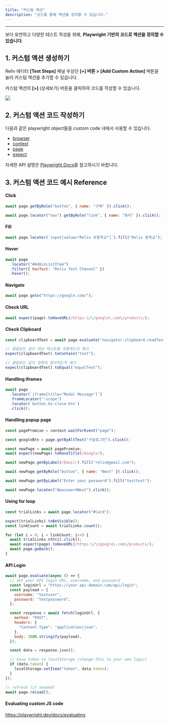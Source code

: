 ```yaml
---
title: "커스텀 액션"
description: "코드를 통해 액션을 정의할 수 있습니다."
---
```


---

보다 유연하고 다양한 테스트 작성을 위해, **Playwright 기반의 코드로 액션을 정의할 수 있습니다**.

## 1. 커스텀 액션 생성하기

Reliv 에디터 **\[Test Steps\]** 패널 우상단 **\[+\] 버튼 > \[Add Custom Action\]** 버튼을 눌러 커스텀 액션을 추가할 수 있습니다.

커스텀 액션의 **\[>\]** (상세보기) 버튼을 클릭하여 코드를 작성할 수 있습니다.

<img src="/assets/advanced/custom-action/custom-action.png" />

## 2. 커스텀 액션 코드 작성하기

다음과 같은 playwright object들을 custom code 내에서 사용할 수 있습니다.

- [browser](https://playwright.dev/docs/api/class-browser)
- [context](https://playwright.dev/docs/api/class-browsercontext)
- [page](https://playwright.dev/docs/api/class-page)
- [expect](https://playwright.dev/docs/test-assertions)

자세한 API 설명은 [Playwright Docs](https://playwright.dev/docs/locators)를 참고하시기 바랍니다.

## 3. 커스텀 액션 코드 예시 Reference

#### Click

```jsx
await page.getByRole("button", { name: "구매" }).click();

await page.locator("nav").getByRole("link", { name: "튜터" }).click();
```

#### Fill

```jsx
await page.locator(`input[value="Reliv 초등학교"]`).fill("Reliv 중학교");
```

#### Hover

```jsx
await page
  .locator("#AdminListItem")
  .filter({ hasText: "Reliv Test Channel" })
  .hover();
```

#### Navigate

```jsx
await page.goto("https://google.com/");
```

#### Check URL

```jsx
await expect(page).toHaveURL(/https:\/\/google\.com\/products/);
```

#### Check Clipboard

```jsx
const clipboardText = await page.evaluate("navigator.clipboard.readText()");

// 클립보드 값이 대상 텍스트를 포함하는지 체크
expect(clipboardText).toContain("text");

// 클립보드 값이 정확히 일치하는지 체크
expect(clipboardText).toEqual("equalText");
```

#### Handling iframes

```jsx
await page
  .locator(`iframe[title="Modal Message"]`)
  .frameLocator(":scope")
  .locator(`button.bz-close-btn`)
  .click();
```

#### Handling popup page

```jsx
const pagePromise = context.waitForEvent("page");

const googleBtn = page.getByAltText("구글로그인").click();

const newPage = await pagePromise;
await expect(newPage).toHaveTitle(/Google/);

await newPage.getByLabel(/Email/).fill("reliv@gmail.com");

await newPage.getByRole("button", { name: "Next" }).click();

await newPage.getByLabel("Enter your password").fill("testtest");

await newPage.locator("#passwordNext").click();
```

#### Using for loop

```jsx
const trialLinks = await page.locator("#Card");

expect(trialLinks).toBeVisible();
const linkCount = await trialLinks.count();

for (let i = 0; i < linkCount; i++) {
  await trialLinks.nth(i).click();
  await expect(page).toHaveURL(/https:\/\/google\.com\/products/);
  await page.goBack();
}
```

#### API Login

```jsx
await page.evaluate(async () => {
  // Set your API login URL, username, and password
  const loginUrl = "https://your-api-domain.com/api/login";
  const payload = {
    username: "testuser",
    password: "testpassword",
  };

  const response = await fetch(loginUrl, {
    method: "POST",
    headers: {
      "Content-Type": "application/json",
    },
    body: JSON.stringify(payload),
  });

  const data = response.json();

  // Save token to localStorage (change this to your own logic)
  if (data.token) {
    localStorage.setItem("token", data.token);
  }
});

// refresh (if needed)
await page.reload();
```

#### Evaluating custom JS code

https://playwright.dev/docs/evaluating
